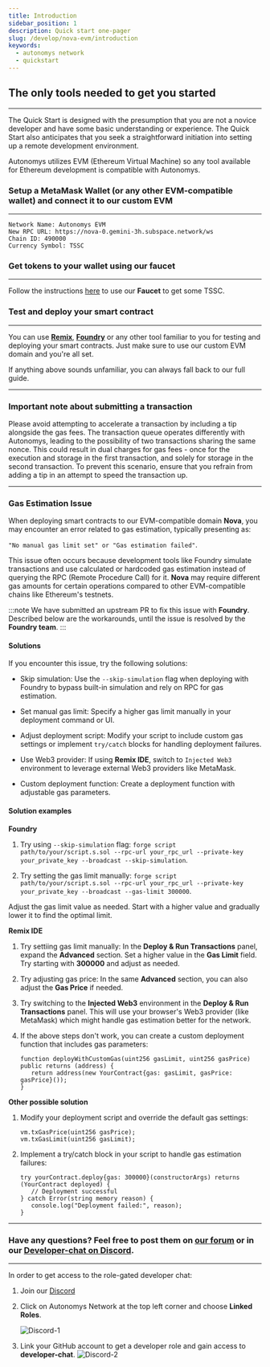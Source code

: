 ```yaml
---
title: Introduction
sidebar_position: 1
description: Quick start one-pager
slug: /develop/nova-evm/introduction
keywords:
  - autonomys network
  - quickstart
---
```


## The only tools needed to get you started
---
The Quick Start is designed with the presumption that you are not a novice developer and have some basic understanding or experience. The Quick Start also anticipates that you seek a straightforward initiation into setting up a remote development environment.

Autonomys utilizes EVM (Ethereum Virtual Machine) so any tool available for Ethereum development is compatible with Autonomys.

### Setup a MetaMask Wallet (or any other EVM-compatible wallet) and connect it to our custom EVM
---
```
Network Name: Autonomys EVM
New RPC URL: https://nova-0.gemini-3h.subspace.network/ws
Chain ID: 490000
Currency Symbol: TSSC
```

### Get tokens to your wallet using our faucet
---
Follow the instructions [here](/develop/nova-evm/resources/autonomys-faucet) to use our **Faucet** to get some TSSC.

### Test and deploy your smart contract
---
You can use **[Remix](https://remix.ethereum.org/)**, **[Foundry](https://book.getfoundry.sh/)** or any other tool familiar to you for testing and deploying your smart contracts. Just make sure to use our custom EVM domain and you're all set.

If anything above sounds unfamiliar, you can always fall back to our full guide. 

---
### Important note about submitting a transaction

Please avoid attempting to accelerate a transaction by including a tip alongside the gas fees. The transaction queue operates differently with Autonomys, leading to the possibility of two transactions sharing the same nonce. This could result in dual charges for gas fees - once for the execution and storage in the first transaction, and solely for storage in the second transaction. To prevent this scenario, ensure that you refrain from adding a tip in an attempt to speed the transaction up.

---
### Gas Estimation Issue

When deploying smart contracts to our EVM-compatible domain **Nova**, you may encounter an error related to gas estimation, typically presenting as:

`"No manual gas limit set" or "Gas estimation failed"`.

This issue often occurs because development tools like Foundry simulate transactions and use calculated or hardcoded gas estimation instead of querying the RPC (Remote Procedure Call) for it. **Nova** may require different gas amounts for certain operations compared to other EVM-compatible chains like Ethereum's testnets.

:::note
We have submitted an upstream PR to fix this issue with **Foundry**. Described below are the workarounds, until the issue is resolved by the **Foundry team**.
:::

#### Solutions

If you encounter this issue, try the following solutions:

- Skip simulation: Use the `--skip-simulation` flag when deploying with Foundry to bypass built-in simulation and rely on RPC for gas estimation.

- Set manual gas limit: Specify a higher gas limit manually in your deployment command or UI.

- Adjust deployment script: Modify your script to include custom gas settings or implement `try/catch` blocks for handling deployment failures.

- Use Web3 provider: If using **Remix IDE**, switch to `Injected Web3` environment to leverage external Web3 providers like MetaMask.

- Custom deployment function: Create a deployment function with adjustable gas parameters. 


#### Solution examples

**Foundry**

1. Try using `--skip-simulation` flag: `forge script path/to/your/script.s.sol --rpc-url your_rpc_url --private-key your_private_key --broadcast --skip-simulation`.

2. Try setting the gas limit manually: `forge script path/to/your/script.s.sol --rpc-url your_rpc_url --private-key your_private_key --broadcast --gas-limit 300000`.

Adjust the gas limit value as needed. Start with a higher value and gradually lower it to find the optimal limit.

**Remix IDE**

1. Try settiing gas limit manually: In the **Deploy & Run Transactions** panel, expand the **Advanced** section.
Set a higher value in the **Gas Limit** field. Try starting with **300000** and adjust as needed.

2. Try adjusting gas price: In the same **Advanced** section, you can also adjust the **Gas Price** if needed.

3. Try switching to the **Injected Web3** environment in the **Deploy & Run Transactions** panel. This will use your browser's Web3 provider (like MetaMask) which might handle gas estimation better for the network.

4. If the above steps don't work, you can create a custom deployment function that includes gas parameters:

   ```
   function deployWithCustomGas(uint256 gasLimit, uint256 gasPrice) public returns (address) {
      return address(new YourContract{gas: gasLimit, gasPrice: gasPrice}());
   }
   ```

**Other possible solution**

1. Modify your deployment script and override the default gas settings: 

   ```
   vm.txGasPrice(uint256 gasPrice);
   vm.txGasLimit(uint256 gasLimit);
   ```

2. Implement a try/catch block in your script to handle gas estimation failures:

   ```
   try yourContract.deploy{gas: 300000}(constructorArgs) returns (YourContract deployed) {
      // Deployment successful
   } catch Error(string memory reason) {
      console.log("Deployment failed:", reason);
   }
   ```

---

### Have any questions? Feel free to post them on [our forum](https://forum.autonomys.xyz/) or in our [Developer-chat on Discord](https://discord.gg/EAw6B48r).
---

In order to get access to the role-gated developer chat:
1. Join our [Discord](https://discord.gg/vhv5cEZN)
2. Click on Autonomys Network at the top left corner and choose **Linked Roles**.

   ![Discord-1](/img/developers/Discord-1.png)

3. Link your GitHub account to get a developer role and gain access to **developer-chat**. 
   ![Discord-2](/img/developers/Discord-2.png)